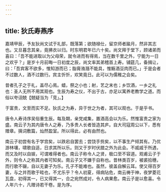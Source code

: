 ```yaml
---
---
---
```

title: 狄氏寿燕序
---



嘉靖甲辰，予友狄尚文试于礼部，既落第；欲随禄仕，留京师者踰月，然非其志也。又旦暮念其亲，竟拂衣以归。时东明君年已六十矣。尚文拜于堂下，顾诸弟而喜曰：「吾不能进取以为父母荣，就令进而有得焉，当在数千里之外，宁能为一日之欢乎？」是岁十月前晦一日初度之辰，尚文率其弟稽首上寿。铺筵几，备揖让，曰：「吾宾客不欲多，惟知游而已；脂膏潃瀡不能具，惟觞酒豆肉而已。」于是会者不过数人，酒不过数行。宾主忻忻，欢笑竟日。此可以为儒稚之会矣。

昔者孔子之于礼，盖尽心焉。蜡，祭之小也；射，艺之末也；乡饮酒，一乡之礼也：圣人无所不用其观也。生辰为寿之仪，不出于古，亦足以寓养老教学之道。而俗以夸诩兢【兢疑当为「竞」。】

于富贵，文至而实不足。狄氏之为寿，异于世之为者，其可以观也。于是乎书。

唐令人寿诗序吴俗重生辰。每及期，亲党咸集，置酒高会以为乐。然惟富贵之家为盛。南云子为其内唐令人之寿，乃多贵人长者皆造其庐。自大司寇周公以下，悉有赠章。摛词敷篇，灿然盈室。所以得此，必有由然也。

南云子初尝有名于学宫矣，以跌宕自罢去；尝饶手赀矣，以不事生产倾其有。乃优游林壤，啸歌自适，日求其所以乐。则又于岁时伏腊之外为此会。不戚戚于所遇，而又及时以自娱，可谓难得者也。南云子称令人之贤，极口至不容道。观甫云子于外，则令人之称其内者可知矣。南云子又不嫌于自称也。昔林类百岁，被裘拾穗，而行歌不辍，自以无妻子为乐。孔子不能难也。虽然，彼盖自解云耳。使又得百岁妻，与之并而歌于畦也，不尤乐乎？令人初夏，得病阽危，南云祷于神，夜梦菱花瓦盘，初得其一，已又得其一，合之宛然成对，令人病果愈。南云子是以愈喜。令人年六十，凡赠诗若干卷。是为序。
